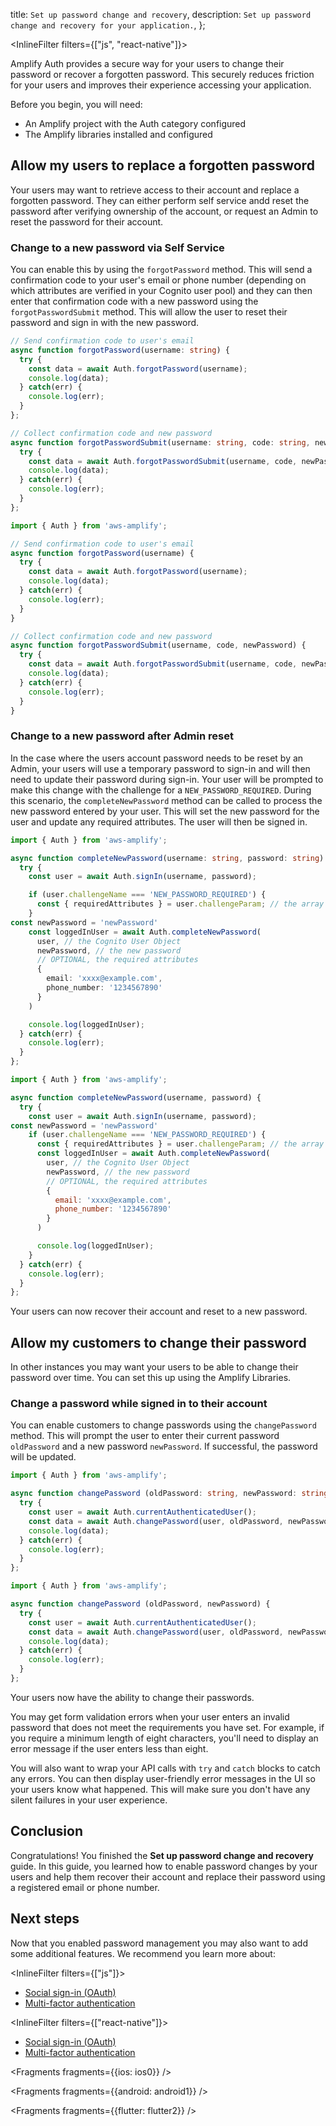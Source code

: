  title: `Set up password change and recovery`,
  description: `Set up password change and recovery for your application.`,
};

<InlineFilter filters={["js", "react-native"]}>

[comment]: # (IMPORTANT - Password content moved from manageusers - should be pushed at same time. Also we noted to move "resend sign-up confirmation code" to this page from /src/fragments/lib/auth/js/emailpassword.mdx but reading it in context it may fit better after this section - lib/auth/emailpassword/q/platform/js/#confirm-sign-up. Source content below from /src/fragments/lib/auth/js/manageusers.mdx ; lib/auth/emailpassword/q/platform/js/)

Amplify Auth provides a secure way for your users to change their password or recover a forgotten password. This securely reduces friction for your users and improves their experience accessing your application.

Before you begin, you will need:

- An Amplify project with the Auth category configured
- The Amplify libraries installed and configured

## Allow my users to replace a forgotten password

Your users may want to retrieve access to their account and replace a forgotten password. They can either perform self service andd reset the password after verifying ownership of the account, or request an Admin to reset the password for their account.

### Change to a new password via Self Service

You can enable this by using the `forgotPassword` method. This will send a confirmation code to your user's email or phone number (depending on which attributes are verified in your Cognito user pool) and they can then enter that confirmation code with a new password using the `forgotPasswordSubmit` method. This will allow the user to reset their password and sign in with the new password.

<BlockSwitcher>
<Block name="TypeScript">

```ts
// Send confirmation code to user's email
async function forgotPassword(username: string) {
  try {
    const data = await Auth.forgotPassword(username);
    console.log(data);
  } catch(err) {
    console.log(err);
  }
};

// Collect confirmation code and new password
async function forgotPasswordSubmit(username: string, code: string, newPassword: string) {
  try {
    const data = await Auth.forgotPasswordSubmit(username, code, newPassword);
    console.log(data);
  } catch(err) {
    console.log(err);
  }
};
```
</Block>
<Block name="JavaScript">

```javascript
import { Auth } from 'aws-amplify';

// Send confirmation code to user's email
async function forgotPassword(username) {
  try {
    const data = await Auth.forgotPassword(username);
    console.log(data);
  } catch(err) {
    console.log(err);
  }
} 

// Collect confirmation code and new password
async function forgotPasswordSubmit(username, code, newPassword) {
  try {
    const data = await Auth.forgotPasswordSubmit(username, code, newPassword);
    console.log(data);
  } catch(err) {
    console.log(err);
  }
}
```
</Block>
</BlockSwitcher>

### Change to a new password after Admin reset

In the case where the users account password needs to be reset by an Admin, your users will use a temporary password to sign-in and will then need to update their password during sign-in. Your user will be prompted to make this change with the challenge for a `NEW_PASSWORD_REQUIRED`. During this scenario, the `completeNewPassword` method can be called to process the new password entered by your user. This will set the new password for the user and update any required attributes. The user will then be signed in.

<BlockSwitcher>
<Block name="TypeScript">

```ts
import { Auth } from 'aws-amplify';

async function completeNewPassword(username: string, password: string) {
  try {
    const user = await Auth.signIn(username, password);

    if (user.challengeName === 'NEW_PASSWORD_REQUIRED') {
      const { requiredAttributes } = user.challengeParam; // the array of required attributes, e.g ['email', 'phone_number']
    }
const newPassword = 'newPassword'
    const loggedInUser = await Auth.completeNewPassword(
      user, // the Cognito User Object
      newPassword, // the new password
      // OPTIONAL, the required attributes
      {
        email: 'xxxx@example.com',
        phone_number: '1234567890'
      }
    )

    console.log(loggedInUser);
  } catch(err) {
    console.log(err);
  }
};
```
</Block>
<Block name="JavaScript">

```js
import { Auth } from 'aws-amplify';

async function completeNewPassword(username, password) {
  try {
    const user = await Auth.signIn(username, password);
const newPassword = 'newPassword'
    if (user.challengeName === 'NEW_PASSWORD_REQUIRED') {
      const { requiredAttributes } = user.challengeParam; // the array of required attributes, e.g ['email', 'phone_number']
      const loggedInUser = await Auth.completeNewPassword(
        user, // the Cognito User Object
        newPassword, // the new password
        // OPTIONAL, the required attributes
        {
          email: 'xxxx@example.com',
          phone_number: '1234567890'
        }
      )

      console.log(loggedInUser);
    }
  } catch(err) {
    console.log(err);
  }
};
```
</Block>
</BlockSwitcher>

Your users can now recover their account and reset to a new password.

## Allow my customers to change their password

In other instances you may want your users to be able to change their password over time. You can set this up using the Amplify Libraries.

### Change a password while signed in to their account

You can enable customers to change passwords using the `changePassword` method. This will prompt the user to enter their current password `oldPassword` and a new password `newPassword`. If successful, the password will be updated.

<BlockSwitcher>
<Block name="TypeScript">

```ts
import { Auth } from 'aws-amplify';

async function changePassword (oldPassword: string, newPassword: string) {
  try {
    const user = await Auth.currentAuthenticatedUser();
    const data = await Auth.changePassword(user, oldPassword, newPassword);
    console.log(data);
  } catch(err) {
    console.log(err);
  }
};
```
</Block>
<Block name="JavaScript">

```javascript
import { Auth } from 'aws-amplify';

async function changePassword (oldPassword, newPassword) {
  try {
    const user = await Auth.currentAuthenticatedUser();
    const data = await Auth.changePassword(user, oldPassword, newPassword);
    console.log(data);
  } catch(err) {
    console.log(err);
  }
};
```
</Block>
</BlockSwitcher>

Your users now have the ability to change their passwords.

<Accordion title='Troubleshooting validation errors' headingLevel='2' eyebrow='Troubleshooting'>

You may get form validation errors when your user enters an invalid password that does not meet the requirements you have set. For example, if you require a minimum length of eight characters, you'll need to display an error message if the user enters less than eight.

You will also want to wrap your API calls with `try` and `catch` blocks to catch any errors. You can then display user-friendly error messages in the UI so your users know what happened. This will make sure you don't have any silent failures in your user experience.

</Accordion>

## Conclusion

Congratulations! You finished the **Set up password change and recovery** guide. In this guide, you learned how to enable password changes by your users and help them recover their account and replace their password using a registered email or phone number.

## Next steps

Now that you enabled password management you may also want to add some additional features. We recommend you learn more about:

<InlineFilter filters={["js"]}>

- [Social sign-in (OAuth)](/lib/auth/social/q/platform/js/)
- [Multi-factor authentication](/lib/auth/mfa/q/platform/js/)

</InlineFilter>

<InlineFilter filters={["react-native"]}>

- [Social sign-in (OAuth)](/lib/auth/social/q/platform/react-native/)
- [Multi-factor authentication](/lib/auth/mfa/q/platform/react-native/)

</InlineFilter>

</InlineFilter>


<Fragments fragments={{ios: ios0}} />


<Fragments fragments={{android: android1}} />


<Fragments fragments={{flutter: flutter2}} />
